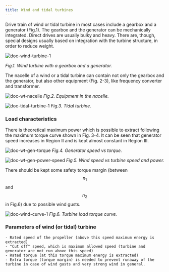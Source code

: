 ```yaml
---
title: Wind and tidal turbines
---
```


Drive train of wind or tidal turbine in most cases include a gearbox and a
generator (Fig.1). The gearbox and the generator can be mechanically integrated.
Direct drives are usually bulky and heavy. There are, though, special designs
usually based on integration with the turbine structure, in order to reduce
weight.

![doc-wind-turbine-1](./images/wind-turbine-1.png)

_Fig.1. Wind turbine with a gearbox and a generator._

The nacelle of a wind or a tidal turbine can contain not only the gearbox and
the generator, but also other equipment (Fig. 2-3), like frequency converter and
transformer.

![doc-wt-nacelle](./images/wt-nacelle.png) _Fig.2. Equipment in the nacelle._

![doc-tidal-turbine-1](./images/tidal-turbine-1.png) _Fig.3. Tidal turbine._

### Load characteristics

There is theoretical maximum power which is possible to extract following the
maximum torque curve shown in Fig. 3-4. It can be seen that generator speed
increases in Region II and is kept almost constant in Region III.

![doc-wt-gen-torque](./images/wt-gen-torque.png) _Fig.4. Generator speed vs
torque._

![doc-wt-gen-power-speed](./images/wt-gen-power-speed.png) _Fig.5. Wind speed vs
turbine speed and power._

There should be kept some safety torque margin (between $$n_1$$ and $$n_2$$ in
Fig.6) due to possible wind gusts.

![doc-wind-curve-1](./images/wind-curve-1.png) _Fig.6. Turbine load torque
curve._

### Parameters of wind (or tidal) turbine

    - Rated speed of the propeller (above this speed maximum energy is extracted)
    - "Cut off" speed, which is maximum allowed speed (turbine and generator are not run above this speed)
    - Rated torque (at this torque maximum energy is extracted)
    - Extra torque (torque margin) is needed to prevent runaway of the turbine in case of wind gusts and very strong wind in general.
